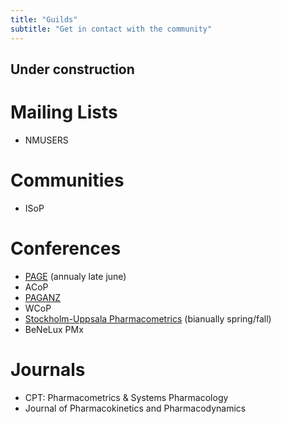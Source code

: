 ```yaml
---
title: "Guilds"
subtitle: "Get in contact with the community"
---
```


:::{.callout-caution}
# Under construction
:::

# Mailing Lists

* NMUSERS

# Communities

* ISoP

# Conferences

* [PAGE](https://www.page-meeting.org) (annualy late june)
* ACoP
* [PAGANZ](https://www.paganz.org)
* WCoP
* [Stockholm-Uppsala Pharmacometrics](https://www.sup-meeting.se) (bianually spring/fall)
* BeNeLux PMx

# Journals

* CPT: Pharmacometrics & Systems Pharmacology
* Journal of Pharmacokinetics and Pharmacodynamics
